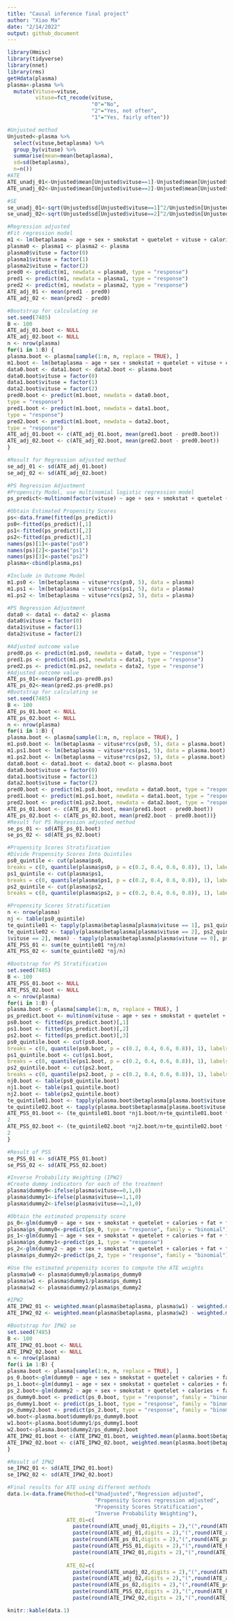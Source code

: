 ```yaml
---
title: "Causal inference final project"
author: "Xiao Ma"
date: "2/14/2022"
output: github_document
---
```

```r
library(Hmisc)
library(tidyverse)
library(nnet)
library(rms)
getHdata(plasma)
plasma<-plasma %>%
  mutate(Vituse=vituse,
         vituse=fct_recode(vituse,
                           "0"="No",
                           "2"="Yes, not often",
                           "1"="Yes, fairly often"))
```

```r
#Unjusted method
Unjusted<-plasma %>%
  select(vituse,betaplasma) %>% 
  group_by(vituse) %>% 
  summarise(mean=mean(betaplasma), 
  sd=sd(betaplasma), 
  n=n()) 
#ATE
ATE_unadj_01<-Unjusted$mean[Unjusted$vituse==1]-Unjusted$mean[Unjusted$vituse==0]
ATE_unadj_02<-Unjusted$mean[Unjusted$vituse==2]-Unjusted$mean[Unjusted$vituse==0]

#SE
se_unadj_01<-sqrt(Unjusted$sd[Unjusted$vituse==1]^2/Unjusted$n[Unjusted$vituse==1]+Unjusted$sd[Unjusted$vituse==0]^2/Unjusted$n[Unjusted$vituse==0]) 
se_unadj_02<-sqrt(Unjusted$sd[Unjusted$vituse==2]^2/Unjusted$n[Unjusted$vituse==2]+Unjusted$sd[Unjusted$vituse==0]^2/Unjusted$n[Unjusted$vituse==0])
```

```r
#Regression adjusted
#Fit regression model
m1 <- lm(betaplasma ~ age + sex + smokstat + quetelet + vituse + calories + fat + fiber + alcohol + cholesterol + betadiet + retdiet, data = plasma)
plasma0 <- plasma1 <- plasma2 <- plasma
plasma0$vituse = factor(0)
plasma1$vituse = factor(1)
plasma2$vituse = factor(2)
pred0 <- predict(m1, newdata = plasma0, type = "response")
pred1 <- predict(m1, newdata = plasma1, type = "response")
pred2 <- predict(m1, newdata = plasma2, type = "response")
ATE_adj_01 <- mean(pred1 - pred0)
ATE_adj_02 <- mean(pred2 - pred0)

#Bootstrap for calculating se
set.seed(7485)
B <- 100
ATE_adj_01.boot <- NULL
ATE_adj_02.boot <- NULL
n <- nrow(plasma)
for(i in 1:B) {
plasma.boot <- plasma[sample(1:n, n, replace = TRUE), ]
m1.boot <- lm(betaplasma ~ age + sex + smokstat + quetelet + vituse + calories + fat + fiber + alcohol + cholesterol + betadiet + retdiet, data = plasma.boot)
data0.boot <- data1.boot <- data2.boot <- plasma.boot
data0.boot$vituse = factor(0)
data1.boot$vituse = factor(1)
data2.boot$vituse = factor(2)
pred0.boot <- predict(m1.boot, newdata = data0.boot,
type = "response")
pred1.boot <- predict(m1.boot, newdata = data1.boot,
type = "response")
pred2.boot <- predict(m1.boot, newdata = data2.boot,
type = "response")
ATE_adj_01.boot <- c(ATE_adj_01.boot, mean(pred1.boot - pred0.boot))
ATE_adj_02.boot <- c(ATE_adj_02.boot, mean(pred2.boot - pred0.boot))
}

#Result for Regression adjusted method
se_adj_01 <- sd(ATE_adj_01.boot)
se_adj_02 <- sd(ATE_adj_02.boot)
```

```r
#PS Regression Adjustment
#Propensity Model, use multinomial logistic regression model
ps_predict<-multinom(factor(vituse) ~ age + sex + smokstat + quetelet + calories + fat + fiber + alcohol + cholesterol + betadiet + retdiet, data = plasma)

#Obtain Estimated Propensity Scores
ps<-data.frame(fitted(ps_predict))
ps0<-fitted(ps_predict)[,1]
ps1<-fitted(ps_predict)[,2]
ps2<-fitted(ps_predict)[,3]
names(ps)[1]<-paste("ps0")
names(ps)[2]<-paste("ps1")
names(ps)[3]<-paste("ps2")
plasma<-cbind(plasma,ps)

#Include in Outcome Model
m1.ps0 <- lm(betaplasma ~ vituse*rcs(ps0, 5), data = plasma)
m1.ps1 <- lm(betaplasma ~ vituse*rcs(ps1, 5), data = plasma)
m1.ps2 <- lm(betaplasma ~ vituse*rcs(ps2, 5), data = plasma)

#PS Regression Adjustment
data0 <- data1 <- data2 <- plasma
data0$vituse = factor(0)
data1$vituse = factor(1)
data2$vituse = factor(2)

#Adjusted outcome value
pred0.ps <- predict(m1.ps0, newdata = data0, type = "response")
pred1.ps <- predict(m1.ps1, newdata = data1, type = "response")
pred2.ps <- predict(m1.ps2, newdata = data2, type = "response")
#Adjusted outcome value
ATE_ps_01<-mean(pred1.ps-pred0.ps)
ATE_ps_02<-mean(pred2.ps-pred0.ps)
#Bootstrap for calculating se
set.seed(7485)
B <- 100
ATE_ps_01.boot <- NULL
ATE_ps_02.boot <- NULL
n <- nrow(plasma)
for(i in 1:B) {
plasma.boot <- plasma[sample(1:n, n, replace = TRUE), ]
m1.ps0.boot <- lm(betaplasma ~ vituse*rcs(ps0, 5), data = plasma.boot)
m1.ps1.boot <- lm(betaplasma ~ vituse*rcs(ps1, 5), data = plasma.boot)
m1.ps2.boot <- lm(betaplasma ~ vituse*rcs(ps2, 5), data = plasma.boot)
data0.boot <- data1.boot <- data2.boot <- plasma.boot
data0.boot$vituse = factor(0)
data1.boot$vituse = factor(1)
data2.boot$vituse = factor(2)
pred0.boot <- predict(m1.ps0.boot, newdata = data0.boot, type = "response")
pred1.boot <- predict(m1.ps1.boot, newdata = data1.boot, type = "response")
pred2.boot <- predict(m1.ps2.boot, newdata = data2.boot, type = "response")
ATE_ps_01.boot <- c(ATE_ps_01.boot, mean(pred1.boot - pred0.boot))
ATE_ps_02.boot <- c(ATE_ps_02.boot, mean(pred2.boot - pred0.boot))}
#Result for PS Regression adjusted method
se_ps_01 <- sd(ATE_ps_01.boot)
se_ps_02 <- sd(ATE_ps_02.boot)
```

```r
#Propensity Scores Stratification
#Divide Propensity Scores Into Quintiles
ps0_quintile <- cut(plasma$ps0,
breaks = c(0, quantile(plasma$ps0, p = c(0.2, 0.4, 0.6, 0.8)), 1), labels = 1:5)
ps1_quintile <- cut(plasma$ps1,
breaks = c(0, quantile(plasma$ps1, p = c(0.2, 0.4, 0.6, 0.8)), 1), labels = 1:5)
ps2_quintile <- cut(plasma$ps2,
breaks = c(0, quantile(plasma$ps2, p = c(0.2, 0.4, 0.6, 0.8)), 1), labels = 1:5)

#Propensity Scores Stratification
n <- nrow(plasma)
nj <- table(ps0_quintile)
te_quintile01 <- tapply(plasma$betaplasma[plasma$vituse == 1], ps1_quintile[plasma$vituse == 1], mean) - tapply(plasma$betaplasma[plasma$vituse == 0], ps0_quintile[plasma$vituse == 0], mean)
te_quintile02 <- tapply(plasma$betaplasma[plasma$vituse == 2], ps2_quintile[plasma
$vituse == 2], mean) - tapply(plasma$betaplasma[plasma$vituse == 0], ps0_quintile[plasma$vituse == 0], mean)
ATE_PSS_01 <- sum(te_quintile01 *nj/n)
ATE_PSS_02 <- sum(te_quintile02 *nj/n)

#Bootstrap for PS Stratification
set.seed(7485)
B <- 100
ATE_PSS_01.boot <- NULL
ATE_PSS_02.boot <- NULL
n <- nrow(plasma)
for(i in 1:B) {
plasma.boot <- plasma[sample(1:n, n, replace = TRUE), ]
ps_predict.boot <- multinom(vituse ~ age + sex + smokstat + quetelet + calories + fat + fiber + alcohol + cholesterol + betadiet + retdiet, data = plasma.boot)
ps0.boot <- fitted(ps_predict.boot)[,1]
ps1.boot <- fitted(ps_predict.boot)[,2]
ps2.boot <- fitted(ps_predict.boot)[,3]
ps0_quintile.boot <- cut(ps0.boot,
breaks = c(0, quantile(ps0.boot, p = c(0.2, 0.4, 0.6, 0.8)), 1), labels = 1:5)
ps1_quintile.boot <- cut(ps1.boot,
breaks = c(0, quantile(ps1.boot, p = c(0.2, 0.4, 0.6, 0.8)), 1), labels = 1:5)
ps2_quintile.boot <- cut(ps2.boot,
breaks = c(0, quantile(ps2.boot, p = c(0.2, 0.4, 0.6, 0.8)), 1), labels = 1:5)
nj0.boot <- table(ps0_quintile.boot)
nj1.boot <- table(ps1_quintile.boot)
nj2.boot <- table(ps2_quintile.boot)
te_quintile01.boot <- tapply(plasma.boot$betaplasma[plasma.boot$vituse == 1], ps1_quintile.boot[plasma.boot$vituse == 1], mean) - tapply(plasma.boot$betaplasma[plasma.boot$vituse == 0], ps0_quintile.boot[plasma.boot$vituse == 0], mean)
te_quintile02.boot <- tapply(plasma.boot$betaplasma[plasma.boot$vituse == 2], ps2_quintile.boot[plasma.boot$vituse == 2], mean) - tapply(plasma.boot$betaplasma[plasma.boot$vituse == 0], ps0_quintile.boot[plasma.boot$vituse == 0], mean)
ATE_PSS_01.boot <- (te_quintile01.boot *nj1.boot/n+te_quintile01.boot *nj0.boot/n)/
2
ATE_PSS_02.boot <- (te_quintile02.boot *nj2.boot/n+te_quintile02.boot *nj0.boot/n)/
2
}

#Result of PSS
se_PSS_01 <- sd(ATE_PSS_01.boot)
se_PSS_02 <- sd(ATE_PSS_02.boot)
```


```r
#Inverse Probability Weighting (IPW2)
#Create dummy indicators for each of the treatment
plasma$dummy0<-ifelse(plasma$vituse==0,1,0)
plasma$dummy1<-ifelse(plasma$vituse==1,1,0)
plasma$dummy2<-ifelse(plasma$vituse==2,1,0)

#Obtain the estimated propensity score
ps_0<-glm(dummy0 ~ age + sex + smokstat + quetelet + calories + fat + fiber + alcohol + cholesterol + betadiet + retdiet, data = plasma)
plasma$ps_dummy0<-predict(ps_0, type = "response", family = "binomial")
ps_1<-glm(dummy1 ~ age + sex + smokstat + quetelet + calories + fat + fiber + alcohol + cholesterol + betadiet + retdiet, data = plasma, family = "binomial")
plasma$ps_dummy1<-predict(ps_1, type = "response")
ps_2<-glm(dummy2 ~ age + sex + smokstat + quetelet + calories + fat + fiber + alcohol + cholesterol + betadiet + retdiet, data = plasma)
plasma$ps_dummy2<-predict(ps_2, type = "response", family = "binomial")

#Use the estimated propensity scores to compute the ATE weights
plasma$w0 <- plasma$dummy0/plasma$ps_dummy0
plasma$w1 <- plasma$dummy1/plasma$ps_dummy1
plasma$w2 <- plasma$dummy2/plasma$ps_dummy2

#IPW2
ATE_IPW2_01 <- weighted.mean(plasma$betaplasma, plasma$w1) - weighted.mean(plasma$betaplasma, plasma$w0)
ATE_IPW2_02 <- weighted.mean(plasma$betaplasma, plasma$w2) - weighted.mean(plasma$betaplasma, plasma$w0)

#Bootstrap for IPW2 se
set.seed(7485)
B <- 100
ATE_IPW2_01.boot <- NULL
ATE_IPW2_02.boot <- NULL
n <- nrow(plasma)
for(i in 1:B) {
plasma.boot <- plasma[sample(1:n, n, replace = TRUE), ]
ps_0.boot<-glm(dummy0 ~ age + sex + smokstat + quetelet + calories + fat + fiber + alcohol + cholesterol + betadiet + retdiet, data = plasma.boot)
ps_1.boot<-glm(dummy1 ~ age + sex + smokstat + quetelet + calories + fat + fiber + alcohol + cholesterol + betadiet + retdiet, data = plasma.boot)
ps_2.boot<-glm(dummy2 ~ age + sex + smokstat + quetelet + calories + fat + fiber + alcohol + cholesterol + betadiet + retdiet, data = plasma.boot)
ps_dummy0.boot <- predict(ps_0.boot, type = "response", family = "binomial")
ps_dummy1.boot <- predict(ps_1.boot, type = "response", family = "binomial")
ps_dummy2.boot <- predict(ps_2.boot, type = "response", family = "binomial")
w0.boot<-plasma.boot$dummy0/ps_dummy0.boot
w1.boot<-plasma.boot$dummy1/ps_dummy1.boot
w2.boot<-plasma.boot$dummy2/ps_dummy2.boot
ATE_IPW2_01.boot <- c(ATE_IPW2_01.boot, weighted.mean(plasma.boot$betaplasma, plasma.boot$w1) - weighted.mean(plasma.boot$betaplasma, plasma.boot$w0))
ATE_IPW2_02.boot <- c(ATE_IPW2_02.boot, weighted.mean(plasma.boot$betaplasma, plasma.boot$w2) - weighted.mean(plasma.boot$betaplasma, plasma.boot$w0))
}

#Result of IPW2
se_IPW2_01 <- sd(ATE_IPW2_01.boot)
se_IPW2_02 <- sd(ATE_IPW2_02.boot)
```



```r
#Final results for ATE using different methods
data.1<-data.frame(Method=c("Unadjusted","Regression adjusted",
                            "Propensity Scores regression adjusted",
                            "Propensity Scores Stratification",
                            "Inverse Probability Weighting"),
                   ATE_01=c(
                     paste(round(ATE_unadj_01,digits = 2),"(",round(ATE_unadj_01-qnorm(0.975)*se_unadj_01,digits = 2),",",round(ATE_unadj_01+qnorm(0.975)*se_unadj_01,digits = 2),")"),
                     paste(round(ATE_adj_01,digits = 2),"(",round(ATE_adj_01-qnorm(0.975)*se_adj_01,digits = 2),",",round(ATE_adj_01+qnorm(0.975)*se_adj_01,digits = 2),")"),
                     paste(round(ATE_ps_01,digits = 2),"(",round(ATE_ps_01-qnorm(0.975)*se_ps_01,digits = 2),",",round(ATE_ps_01+qnorm(0.975)*se_ps_01,digits = 2),")"),
                     paste(round(ATE_PSS_01,digits = 2),"(",round(ATE_PSS_01-qnorm(0.975)*se_PSS_01,digits = 2),",",round(ATE_PSS_01+qnorm(0.975)*se_PSS_01,digits = 2),")"),
                     paste(round(ATE_IPW2_01,digits = 2),"(",round(ATE_IPW2_01-qnorm(0.975)*se_IPW2_01,digits = 2),",",round(ATE_IPW2_01+qnorm(0.975)*se_IPW2_01,digits = 2),")")),
                   
                   ATE_02=c(
                     paste(round(ATE_unadj_02,digits = 2),"(",round(ATE_unadj_02-qnorm(0.975)*se_unadj_02,digits = 2),",",round(ATE_unadj_02+qnorm(0.975)*se_unadj_02,digits = 2),")"),
                     paste(round(ATE_adj_02,digits = 2),"(",round(ATE_adj_02-qnorm(0.975)*se_adj_02,digits = 2),",",round(ATE_adj_02+qnorm(0.975)*se_adj_02,digits = 2),")"),
                     paste(round(ATE_ps_02,digits = 2),"(",round(ATE_ps_02-qnorm(0.975)*se_ps_02,digits = 2),",",round(ATE_ps_02+qnorm(0.975)*se_ps_02,digits = 2),")"),
                     paste(round(ATE_PSS_02,digits = 2),"(",round(ATE_PSS_02-qnorm(0.975)*se_PSS_02,digits = 2),",",round(ATE_PSS_02+qnorm(0.975)*se_PSS_02,digits = 2),")"),
                     paste(round(ATE_IPW2_02,digits = 2),"(",round(ATE_IPW2_02-qnorm(0.975)*se_IPW2_02,digits = 2),",",round(ATE_IPW2_02+qnorm(0.975)*se_IPW2_02,digits = 2),")")))

knitr::kable(data.1)
```

